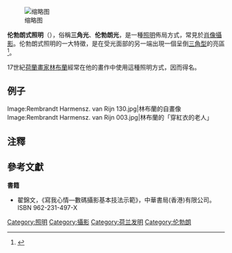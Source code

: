 {{noteTA
|T=zh-hans:伦勃朗式照明;zh-hant:林布蘭式照明;zh-tw:林布蘭式照明;zh-hk:林布蘭式照明;zh-mo:林布蘭式照明;
|1=zh-hans:伦勃朗;zh-hant:林布蘭;zh-tw:林布蘭;zh-hk:林布蘭;zh-mo:林布蘭;
}}
[[File:Rembrandt_lighting.png|缩略图]]

'''伦勃朗式照明'''（{{lang-en|Rembrandt lighting}}），俗稱'''三角光'''、'''伦勃朗光'''，是一種[[照明|照明]]佈局方式，常見於[[人像攝影|肖像攝影]]。伦勃朗式照明的一大特徵，是在受光面部的另一端出現一個呈倒[[三角型|三角型]]的亮區<ref name="翟錦文">{{cite book | title = 《寫我心情—數碼攝影基本技法示範》 | author = 翟錦文 | publisher = 中華書局(香港)有限公司 | year = 2006 | isbn = 962-231-497-X | url = http://chaksir.blogspot.hk/2012/08/coff-ice-hour.html | access-date = 2013-04-30 | archive-date = 2016-11-18 | archive-url = https://web.archive.org/web/20161118164746/http://chaksir.blogspot.hk/2012/08/coff-ice-hour.html | dead-url = no }}</ref>。

17世紀[[荷蘭|荷蘭]][[畫家|畫家]][[林布蘭|林布蘭]]經常在他的畫作中使用這種照明方式，因而得名。

== 例子 ==

<gallery>
Image:Rembrandt Harmensz. van Rijn 130.jpg|林布蘭的自畫像
Image:Rembrandt Harmensz. van Rijn 003.jpg|林布蘭的「穿紅衣的老人」
</gallery>

== 注釋 ==
{{reflist|2}}

== 參考文獻 ==
{{refbegin}}
'''書籍'''
*翟錦文，《寫我心情—數碼攝影基本技法示範》，中華書局(香港)有限公司。ISBN 962-231-497-X
{{refend}}
{{commons category|Rembrandt lighting}}

{{伦勃朗}}
{{Authority control}}
[[Category:照明|Category:照明]]
[[Category:攝影|Category:攝影]]
[[Category:荷兰发明|Category:荷兰发明]]
[[Category:伦勃朗|Category:伦勃朗]]